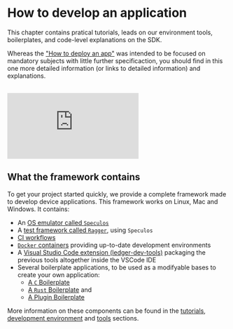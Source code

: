 # How to develop an application

This chapter contains pratical tutorials, leads on our environment tools, boilerplates, and code-level explanations on
the SDK.

Whereas the ["How to deploy an app"](./deliver) was intended to be focused on mandatory subjects with little
further specificaction, you should find in this one more detailed information (or links to detailed information) and
explanations.

<br/>

<div style={{width: "100%"}} className="center">
  <div style={{position: "relative", paddingBottom: "56.25%", paddingTop: 0, height: "1000px"}}>
    <iframe title="Live App Structure" frameBorder="0" style={{position: "absolute", top: 0, left: 0, width: "100%", height: "100%"}} src="https://view.genial.ly/65b90cfa27f8c20013b9a5d4" type="text/html" allowscriptaccess="always" allowFullScreen={true} scrolling="yes" allownetworking="all"></iframe>
  </div>
</div>

## What the framework contains

To get your project started quickly, we provide a complete framework made to develop device applications. This framework works on Linux, Mac and Windows. It contains:

- An [OS emulator called `Speculos`](https://github.com/LedgerHQ/speculos)
- A [test framework called `Ragger`](https://github.com/LedgerHQ/ragger), using `Speculos`
- [CI workflows](https://github.com/LedgerHQ/ledger-app-workflows/)
- [`Docker` containers](https://github.com/LedgerHQ/ledger-app-builder/) providing up-to-date development environments
- A [Visual Studio Code extension (ledger-dev-tools)](https://marketplace.visualstudio.com/items?itemName=LedgerHQ.ledger-dev-tools)
  packaging the previous tools altogether inside the VSCode IDE
- Several boilerplate applications, to be used as a modifyable bases to create your own application:
  - [A `C` Boilerplate](https://github.com/LedgerHQ/app-boilerplate)
  - [A `Rust` Boilerplate](https://github.com/LedgerHQ/app-boilerplate-rust) and
  - [A Plugin Boilerplate](https://github.com/LedgerHQ/app-plugin-boilerplate)

More information on these components can be found in the [tutorials](./tutorials), [development environment](./tutorials)
and [tools](./tools) sections.

